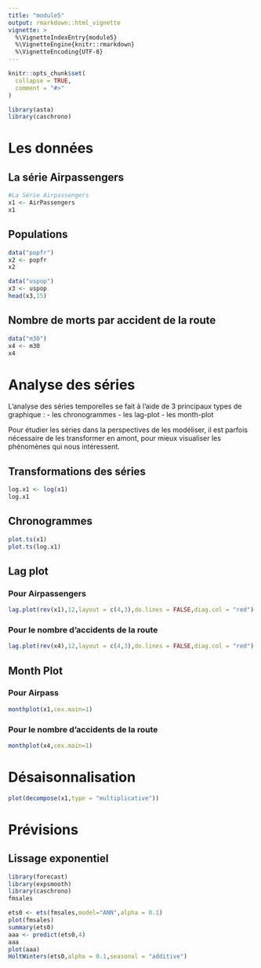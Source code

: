 ---
title: "module5"
output: rmarkdown::html_vignette
vignette: >
  %\VignetteIndexEntry{module5}
  %\VignetteEngine{knitr::rmarkdown}
  %\VignetteEncoding{UTF-8}
---

```{r, include = FALSE}
knitr::opts_chunk$set(
  collapse = TRUE,
  comment = "#>"
)
```

```{r setup}
library(asta)
library(caschrono)
```

# Les données

## La série Airpassengers

```{r}
#La Série Airpassengers
x1 <- AirPassengers
x1
```

## Populations

```{r}
data("popfr")
x2 <- popfr
x2
```
```{r}
data("uspop")
x3 <- uspop
head(x3,15)
```

## Nombre de morts par accident de la route

```{r}
data("m30")
x4 <- m30
x4
```


# Analyse des séries

L'analyse des séries temporelles se fait à l'aide de 3 principaux types de graphique : 
- les chronogrammes
- les lag-plot
- les month-plot

Pour étudier les séries dans la perspectives de les modéliser, il est parfois nécessaire de les transformer en amont, pour mieux visualiser les phénomènes qui nous intéressent. 

## Transformations des séries

```{r}
log.x1 <- log(x1)
log.x1
```


## Chronogrammes

```{r}
plot.ts(x1)
plot.ts(log.x1)
```

## Lag plot

### Pour Airpassengers

```{r}
lag.plot(rev(x1),12,layout = c(4,3),do.lines = FALSE,diag.col = "red")

```

### Pour le nombre d'accidents de la route

```{r}
lag.plot(rev(x4),12,layout = c(4,3),do.lines = FALSE,diag.col = "red")
```

## Month Plot

### Pour Airpass

```{r}
monthplot(x1,cex.main=1)
```

### Pour le nombre d'accidents de la route

```{r}
monthplot(x4,cex.main=1)
```



# Désaisonnalisation

```{r}
plot(decompose(x1,type = "multiplicative"))
```


# Prévisions

## Lissage exponentiel


```{r}
library(forecast)
library(expsmooth)
library(caschrono)
fmsales

ets0 <- ets(fmsales,model="ANN",alpha = 0.1)
plot(fmsales)
summary(ets0)
aaa <- predict(ets0,4)
aaa
plot(aaa)
HoltWinters(ets0,alpha = 0.1,seasonal = "additive")
```
